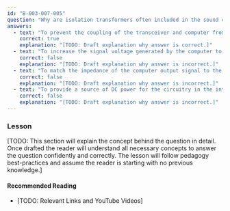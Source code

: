 ```yaml
---
id: "B-003-007-005"
question: "Why are isolation transformers often included in the sound card interface of a station operating computer-based digital modes?"
answers:
  - text: "To prevent the coupling of the transceiver and computer from introducing hum and interference into the transmitted signals"
    correct: true
    explanation: "[TODO: Draft explanation why answer is correct.]"
  - text: "To increase the signal voltage generated by the computer to the level required by the transceiver"
    correct: false
    explanation: "[TODO: Draft explanation why answer is incorrect.]"
  - text: "To match the impedance of the computer output signal to the impedance of the input of the computer"
    correct: false
    explanation: "[TODO: Draft explanation why answer is incorrect.]"
  - text: "To provide a source of DC power for the circuitry in the interface"
    correct: false
    explanation: "[TODO: Draft explanation why answer is incorrect.]"
---
```


### Lesson

[TODO: This section will explain the concept behind the question in detail. Once drafted the reader will understand all necessary concepts to answer the question confidently and correctly. The lesson will follow pedagogy best-practices and assume the reader is starting with no previous knowledge.]

#### Recommended Reading

- [TODO: Relevant Links and YouTube Videos]

